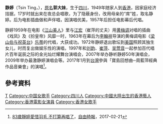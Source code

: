 {{藝人
|姓名 = 靜婷<br>Tsin Ting
|類型 = 女艺人
|暱稱 = 黃梅調歌后
|圖片 = 
|圖片尺寸 = 
|圖片簡介 = 
|本名 = 郭大妹
|別名 = 
|英文名 = Tsin Ting
|國籍 = {{CNHK}}
|民族 = 
|籍貫 =  [[四川省|四川]]
|出生日期 = {{birth year and age|1934}}
|出生地點 = {{ROC|四川省}}
|語言 =  [[現代標準漢語|國語]]、[[粤語|粤語]]
|專長 = 
|身高 = 
|體重 = 
|血型 = 
|配偶 = 
|兒女 = 
|父母 = 
|出生地 =  
|教育程度 = 
|出道作 = 
|出道日期 = 1957年
|代表作 = 
|活躍年代 = 1957年～1990年 
|經紀公司 = 
|網站 =
}}
'''静婷'''（Tsin Ting，{{bd|1934年}}），[[原名|原名]]'''郭大妹'''，生于[[四川|四川]]，1949年随家人到[[香港|香港]]，因家庭经济拮据，17岁时就出来在夜总会唱歌，为了隐蔽身份，改用母亲的“席”姓，取名静婷。后为电影插曲做和声伴唱，因演唱优美，1957年后担任电影幕后代唱。

静婷1959年在电影《[[江山美人_(1959年電影)|江山美人]]》里与[[江宏|江宏]]（崔萍的丈夫）用[[黄梅调|黄梅调]]对唱的插曲《戏凤》及《扮皇帝》风靡一时，1963年在幕后为[[李翰祥|李翰祥]]导演的黄梅调电影《[[梁山伯与祝英台|梁山伯与祝英台]]》[[乐蒂|乐蒂]]的代唱，大获成功。1972年静婷退出歌坛到[[美国|美国]]照顾其独生女儿，时而复出做娱乐性的演唱，1997年和[[刘韵|刘韵]]、[[崔萍_(1938年)|崔萍]]、[[吴莺音|吴莺音]]一起参加百代唱片百年诞辰之际的金光灿烂耀舞台演唱会，2007年举办静听静婷50年演唱会，2009年举办最激静婷演唱会等。2017年1月到[[台灣|台灣]]參與「寶島回想曲─周藍萍經典作品音樂會」的演唱<ref>[http://ent.ltn.com.tw/news/breakingnews/1982552 83歲靜婷愛惜羽毛 不打算再唱了]，[[自由時報|自由時報]]，2017-02-21</ref>。

==參考資料==
{{Reflist}}

{{Authority control}}
[[Category:郭姓|T]]
[[Category:中国女歌手|Category:中国女歌手]]
[[Category:四川人|Category:四川人]]
[[Category:中國大陸出生的香港藝人|Category:中國大陸出生的香港藝人]]
[[Category:香港電影女演員|Category:香港電影女演員]]
[[Category:香港女歌手|Category:香港女歌手]]